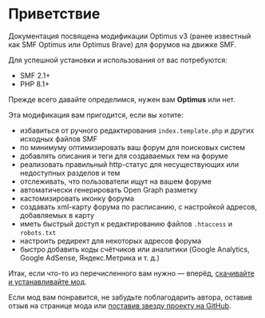 # Приветствие

Документация посвящена модификации Optimus v3 (ранее известный как SMF Optimus или Optimus Brave) для форумов на движке SMF.

Для успешной установки и использования от вас потребуются:

* SMF 2.1+
* PHP 8.1+

Прежде всего давайте определимся, нужен вам **Optimus** или нет.

Эта модификация вам пригодится, если вы хотите:

* избавиться от ручного редактирования `index.template.php` и других исходных файлов SMF
* по минимуму оптимизировать ваш форум для поисковых систем
* добавлять описания и теги для создаваемых тем на форуме
* реализовать правильный http-статус для несуществующих или недоступных разделов и тем
* отслеживать, что пользователи ищут на вашем форуме
* автоматически генерировать Open Graph разметку
* кастомизировать иконку форума
* создавать xml-карту форума по расписанию, с настройкой адресов, добавляемых в карту
* иметь быстрый доступ к редактированию файлов `.htaccess` и `robots.txt`
* настроить редирект для некоторых адресов форума
* быстро добавить коды счётчиков или аналитики (Google Analytics, Google AdSense, Яндекс.Метрика и т. д.)

Итак, если что-то из перечисленного вам нужно — вперёд, [скачивайте и устанавливайте мод](https://custom.simplemachines.org/mods/index.php?mod=2659).

Если мод вам понравится, не забудьте поблагодарить автора, оставив отзыв на странице мода или [поставив звезду проекту на GitHub](https://github.com/dragomano/Optimus).
